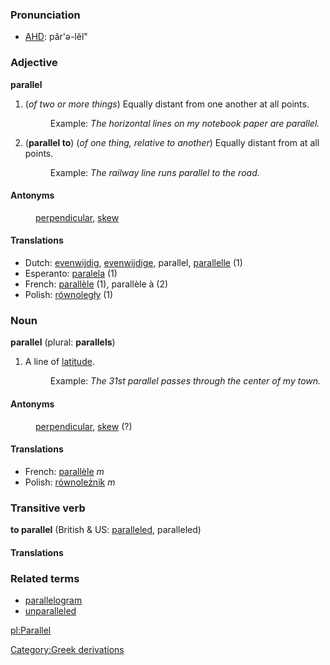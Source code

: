 ===Pronunciation===
*[[w:AHD|AHD]]: păr'ə-lĕl"

===Adjective===
'''parallel'''

# (''of two or more things'') Equally distant from one another at all points.
#:Example: ''The horizontal lines on my notebook paper are parallel.''
# ('''parallel to''') (''of one thing, relative to another'') Equally distant from at all points.
#:Example: ''The railway line runs parallel to the road.''

====Antonyms====
:[[perpendicular]], [[skew]]

====Translations====
*Dutch: [[evenwijdig]], [[evenwijdige]], parallel, [[parallelle]] (1)
*Esperanto: [[paralela]] (1)
*French: [[parallèle]] (1), parallèle à (2)
*Polish: [[równoległy]] (1)

===Noun===
'''parallel''' (plural: '''parallels''')

# A line of [[latitude]].
#:Example: ''The 31st parallel passes through the center of my town.''

====Antonyms====
:[[perpendicular]], [[skew]] (?)

====Translations====
*French: [[parallèle]] ''m''
*Polish: [[równoleżnik]] ''m''

===Transitive verb===
'''to parallel''' (British & US: [[paralleled]], paralleled)

====Translations====

===Related terms===
*[[parallelogram]]
*[[unparalleled]]

[[pl:Parallel]]
[[Category:Greek derivations]]